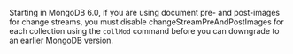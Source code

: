Starting in MongoDB 6.0, if you are using document pre- and post-images
for <Ref url="change-stream-output">change streams</Ref>, you must disable
<Ref url="collMod-change-stream-pre-and-post-images">changeStreamPreAndPostImages</Ref> for each collection using
the <Ref url="dbcmd.collMod">`collMod`</Ref> command before you can downgrade to an earlier
MongoDB version.
